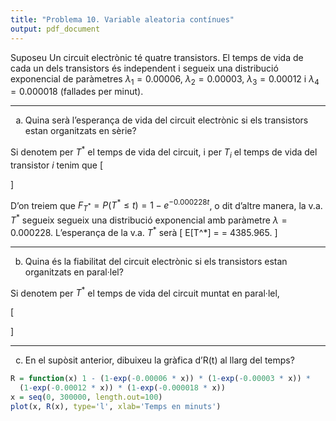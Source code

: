 ```yaml
---
title: "Problema 10. Variable aleatoria contínues"
output: pdf_document
---
```


Suposeu Un circuit electrònic té quatre transistors. El temps de vida de cada un dels transistors és independent i segueix una distribució exponencial de paràmetres $\lambda_1 = 0.00006$, $\lambda_2 = 0.00003$, $\lambda_3=0.00012$ i $\lambda_4 = 0.000018$ (fallades per minut).

-----------------------

a) Quina serà l’esperança de vida del circuit electrònic si els transistors estan organitzats en sèrie?

Si denotem per $T^*$ el temps de vida del circuit, i per $T_i$ el temps de vida del transistor $i$ tenim que
\[
\begin{array}{rcl}
P(T^* > t) &=& P(\{T_1 > t\} \cap \{T_2 > t\} \cap \{T_3 > t\} \cap \{T_4 > t\}) \\
&=& P(T_1 > t) P(T_2 > t) P (T_3 > t) P(T_4 > t) \\
&=& [1-P(T_1 \leq t)][1-P(T_2 \leq t)][1-P(T_3 \leq t)][1-P(T_4 \leq t)]\\
&=& [1-F_{Exp(\lambda_1)}(t)][1-F_{Exp(\lambda_2)}(t)][1-F_{Exp(\lambda_3)}(t)][1-F_{Exp(\lambda_4)}(t)] \\
&=& e^{-0.00006 t} e^{-0.00003 t} e^{-0.00012 t} e^{-0.000018 t} \\
&=& e^{-(0.00006+0.00003+0.00012+0.000018) t} = e^{-0.000228 t}
\end{array}
\]

D'on treiem que $F_{T^*} = P(T^* \leq t) = 1 - e^{-0.000228 t}$, o dit d'altre manera, la  v.a. $T^*$ segueix segueix una distribució exponencial amb paràmetre $\lambda = 0.000228$. L'esperança de la v.a. $T^{*}$ serà 
\[
E[T^*] = \frac{1}{0.000228} = 4385.965.
\]

-----------------------

b) Quina és la fiabilitat del circuit electrònic si els transistors estan organitzats en paral·lel?

Si denotem per $T^*$ el temps de vida del circuit muntat en paral·lel,

\[
\begin{array}{rcl}
P(T^* > t) &=& 1 - P(T^* \leq t) \\
&=& 1 - P(\{T_1 \leq t\} \cap \{T_2 \leq t\} \cap \{T_3 \leq t\} \cap \{T_4 \leq t\}) \\
&=& 1 - P(T_1 \leq t) P(T_2 \leq t) P(T_3 \leq t) P(T_4 \leq t) \\
&=& 1- F_{Exp(\lambda_1)}(t) F_{Exp(\lambda_2)}(t) F_{Exp(\lambda_3)}(t) F_{Exp(\lambda_4)}(t) \\
&=& 1-(1-e^{-0.00006 t}) (1-e^{-0.00003 t}) (1-e^{-0.00012 t}) (1-e^{-0.000018 t}) )
\end{array}
\]

------------------

c) En el supòsit anterior, dibuixeu la gràfica d’R(t) al llarg del temps?

```r
R = function(x) 1 - (1-exp(-0.00006 * x)) * (1-exp(-0.00003 * x)) * 
  (1-exp(-0.00012 * x)) * (1-exp(-0.000018 * x))
x = seq(0, 300000, length.out=100)
plot(x, R(x), type='l', xlab='Temps en minuts')
```
